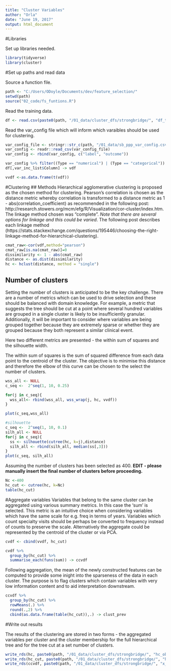 ```yaml
---
title: "Cluster Variables"
author: "Orla"
date: "June 19, 2017"
output: html_document
---
```



#Libraries

Set up libraries needed. 

```r
library(tidyverse)
library(cluster)
```



#Set up paths and read data 

Source a function file. 

```r
path <- "C:/Users/ODoyle/Documents/dev/feature_selection/"
setwd(path)
source("02_code/fs_funtions.R")
```

Read the training data.  
```r
df <- read.csv(paste0(path, "/01_data/cluster_dfs/strongbridge/", "df_tr_clust.csv"), stringsAsFactors = FALSE)

```

Read the var_config file which will inform which varaibles should be used for clustering. 

```r
var_config_file <- stringr::str_c(path, "/01_data/sb_ppp_var_config.csv")
var_config <- readr::read_csv(var_config_file)
var_config <- rbind(var_config, c("label", "outcome"))

var_config %>% filter((Type == "numerical") | (Type == "categorical")) %>% dplyr::select(Column) -> var_inc_list
df[,var_inc_list$Column] -> vdf

vvdf <-as.data.frame(t(vdf))

```


#Clustering 
## Methods
Hierarchical agglomerative clustering is proposed as the chosen method for clustering. Pearson's correlation is chosen as the distance metric whereby correlation is transformed to a distance metric as 1 - abs(correlation_coefficient) as recommended in the following post: http://research.stowers.org/mcm/efg/R/Visualization/cor-cluster/index.htm. The linkage method chosen was "complete". *Note that there are several options for linkage and this could be varied*. The following post describes each linkage method (https://stats.stackexchange.com/questions/195446/choosing-the-right-linkage-method-for-hierarchical-clustering). 



```r
cmat_raw<-cor(vdf,method="pearson")
cmat_raw[is.na(cmat_raw)]=0
dissimilarity <- 1 - abs(cmat_raw)
distance <- as.dist(dissimilarity)
hc <- hclust(distance, method = "single")
```

## Number of clusters
Setting the number of clusters is anticipated to be the key challenge. There are a number of metrics which can be used to drive selection and these should be balanced with domain knowledge. For example, a metric that suggests the tree should be cut at a point where several hundred variables are grouped in a single cluster is likely to be insufficiently granular. Additionally, it will be important to consider where variables are being grouped together because they are extremely sparse or whether they are grouped because they both represent a similar clinical event. 

Here two different metrics are presented - the within sum of squares and the silhouette width. 

The within sum of squares is the sum of squared difference from each data point to the centroid of the cluster. The objective is to minimise this distance and therefore the elbow of this curve can be chosen to the select the number of clusters. 

```r

wss_all <- NULL
c_seq <-  2^seq(1, 10, 0.25)

for(j in c_seq){
  wss_all<- rbind(wss_all, wss_wrap(j, hc, vvdf))
}

plot(c_seq,wss_all)
```

```r


#silhouette
c_seq <-  2^seq(1, 10, 0.1)
silh_all <- NULL
for(j in c_seq){
  ss <- silhouette(cutree(hc, k=j),distance)
  silh_all <- rbind(silh_all, median(ss[,3]))
}
plot(c_seq, silh_all)

```
Assuming the number of clusters has been selected as 400. **EDIT - please manually insert the final number of clusters before proceeding.**

```r
Nc <-400
hc_cut <- cutree(hc, k=Nc)
table(hc_cut)

```



#Aggregate variables 
Variables that belong to the same cluster can be aggregated using various summary metrics. In this case the 'sum' is selected. This metric is an intuitive choice when considering variables which have the same scale for e.g. freq in terms of years. Variables which count specialty visits should be perhaps be converted to frequency instead of counts to preserve the scale. Alternatively the aggregate could be represented by the centroid of the cluster or via PCA. 

```r

cvdf <- cbind(vvdf, hc_cut)

cvdf %>% 
  group_by(hc_cut) %>% 
  summarise_each(funs(sum)) -> ccvdf
```

Following aggregation, the mean of the newly constructed features can be computed to provide some inight into the sparseness of the data in each cluster. The purpose is to flag clusters which contain variables with very low information content and to aid interpretation downstream. 

```r
ccvdf %>% 
  group_by(hc_cut) %>% 
  rowMeans(.) %>%
  round(.,2) %>% 
  cbind(as.data.frame(table(hc_cut)),.) -> clust_prev
```

#Write out results

The results of the clustering are stored in two forms - the aggregated variables per cluster and the cluster membership for the full hierarchical tree and for the tree cut at a set number of clusters. 


```r
write_rds(hc, paste0(path, "/01_data/cluster_dfs/strongbridge/", "hc_obj.rds"))
write_rds(hc_cut, paste0(path, "/01_data/cluster_dfs/strongbridge/", "hc_cut.rds"))
write_rds(ccvdf, paste0(path, "/01_data/cluster_dfs/strongbridge/", "x_clustering_tr_agg_sum.rds"))
```


